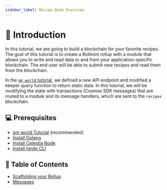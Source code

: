 ```yaml
---
sidebar_label: Recipe Book Overview
---
```


# 🥗 Introduction

In this tutorial, we are going to build a blockchain for your favorite recipes. The goal of this tutorial is to create a Rollmint rollup with a module that allows you to write and read data to and from your application-specific blockchain. The end user will be able to submit new recipes and read them from the blockchain.

In the [`gm world` tutorial](./gm-world), we defined a new API endpoint and modified a keeper query function to return static data. In this tutorial, we will be modifying the state with transactions (Cosmos SDK messages) that are routed to a module and its message handlers, which are sent to the `recipes` blockchain.

## 💻 Prerequisites

- [gm world Tutorial](./gm-world.md) (recommended)
- [Install Golang](./environment.mdx#install-golang)
- [Install Celestia Node](./celestia-node.mdx)
- [Install Ignite CLI](./gm-setup.md#install-ignite-cli)

## 🧱 Table of Contents

- [Scaffolding your Rollup](./recipe-scaffold.mdx)
- [Messages](./recipe-message.mdx)
